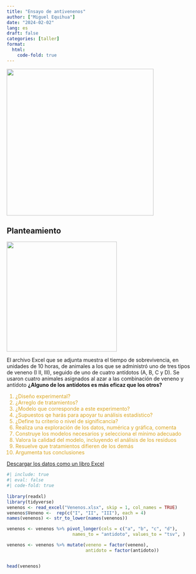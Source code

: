 ```yaml
---
title: "Ensayo de antivenenos"
author: ["Miguel Equihua"]
date: "2024-02-02"
lang: es
draft: false
categories: [taller]
format:
  html:
    code-fold: true
---
```


![](chemistry.jpg){width="400"}

## Planteamiento

![](bottles-5579576_1920.jpg){width="300"}

El archivo Excel que se adjunta muestra el tiempo de sobrevivencia, en unidades de 10 horas, de animales a los que se administró uno de tres tipos de veneno (I II, III), seguido de uno de cuatro antídotos (A, B, C y D). Se usaron cuatro animales asignados al azar a las combinación de veneno y antídoto **¿Alguno de los antídotos es más eficaz que los otros?**

::: {style="color:GoldenRod"}
 1. ¿Diseño experimental?
 2. ¿Arreglo de tratamientos?
 3. ¿Modelo que corresponde a este experimento?
 4. ¿Supuestos qe harás para apoyar tu análisis estadístico?
 5. ¿Define tu criterio o nivel de significancia?
 6. Realiza una exploración de los datos, numérica y gráfica, comenta
 7. Construye los modelos necesarios y selecciona el mínimo adecuado
 8. Valora la calidad del modelo, incluyendo el análisis de los residuos
 9. Resuelve que tratamientos difieren de los demás
10. Argumenta tus conclusiones

:::


[Descargar los datos como un libro Excel](Venenos.xlsx)


```r
#| include: true
#| eval: false
#| code-fold: true
  
library(readxl)
library(tidyverse)
venenos <- read_excel("Venenos.xlsx", skip = 1, col_names = TRUE)
venenos$Veneno <-  rep(c("I", "II", "III"), each = 4)
names(venenos) <- str_to_lower(names(venenos))

venenos <- venenos %>% pivot_longer(cols = c("a", "b", "c", "d"), 
                         names_to = "antidoto", values_to = "tsv", )

venenos <- venenos %>% mutate(veneno = factor(veneno), 
                              antidoto = factor(antidoto))


head(venenos)
```

